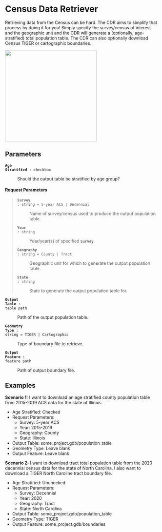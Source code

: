 # Census Data Retriever

Retrieving data from the Census can be hard. The CDR aims to simplify that process by doing it for you! Simply specify the survey/census of interest and the geographic unit and the CDR will generate a  (optionally, age-stratified) total population table. The CDR can also optionally download Census TIGER or cartographic boundaries.

![](../photos/cdr/empty.png){width=300}

## Parameters {.doc-section .doc-section-parameters}


<code>[**Age Stratified**]{.parameter-name} [:]{.parameter-annotation-sep} [checkbox]{.parameter-annotation}</code>

:   Should the output table be stratified by age group?

#### Request Parameters

>   <code>[**Survey**]{.parameter-name} [:]{.parameter-annotation-sep} [string]{.parameter-annotation} [ = ]{.parameter-default-sep} [5-year ACS \| Decennial]{.parameter-default}</code>
>   
>   :   Name of survey/census used to produce the output population table.
>   
>   <code>[**Year**]{.parameter-name} [:]{.parameter-annotation-sep} [string]{.parameter-annotation}</code>
>   
>   :   Year/year(s) of specified <code>[**Survey**]{.parameter-name}</code>.
>   
>   <code>[**Geography**]{.parameter-name} [:]{.parameter-annotation-sep} [string]{.parameter-annotation} [ = ]{.parameter-default-sep} [County \| Tract]{.parameter-default}</code>
>   
>   :   Geographic unit for which to generate the output population table.
>   
>   <code>[**State**]{.parameter-name} [:]{.parameter-annotation-sep} [string]{.parameter-annotation}</code>
>   
>   :   State to generate the output population table for.

<code>[**Output Table**]{.parameter-name} [:]{.parameter-annotation-sep} [table path]{.parameter-annotation}</code>

:   Path of the output population table.

<code>[**Geometry Type**]{.parameter-name} [:]{.parameter-annotation-sep} [string]{.parameter-annotation} [ = ]{.parameter-default-sep} [TIGER \| Cartographic]{.parameter-default}</code>

:   Type of boundary file to retrieve.

<code>[**Output Feature**]{.parameter-name} [:]{.parameter-annotation-sep} [feature path]{.parameter-annotation}</code>

:   Path of output boundary file.

## Examples {.doc-section .doc-section-examples}

**Scenario 1:** I want to download an age stratified county population table from
2015-2019 ACS data for the state of Illinois.

-   Age Stratified: Checked
-   Request Parameters:
    -   Survey: 5-year ACS
    -   Year: 2015-2019
    -   Geography: County
    -   State: Illinois
-   Output Table: some_project.gdb/population_table
-   Geometry Type: Leave blank
-   Output Feature: Leave blank

**Scenario 2:** I want to download tract total population table from the 2020 
decennial census data for the state of North Carolina. I also 
want to download a TIGER North Caroline tract boundary file.

-   Age Stratified: Unchecked
-   Request Parameters:
    -   Survey: Decennial
    -   Year: 2020
    -   Geography: Tract
    -   State: North Carolina
-   Output Table: some_project.gdb/population_table
-   Geometry Type: TIGER
-   Output Feature: some_project.gdb/boundaries
